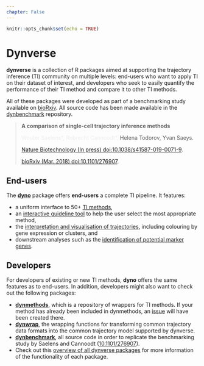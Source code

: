 ```yaml
---
chapter: False
---
```


```r
knitr::opts_chunk$set(echo = TRUE)
```

# Dynverse

**dynverse** is a collection of R packages aimed at supporting the trajectory inference (TI) community on multiple levels: end-users who want to apply TI on their dataset of interest, and developers who seek to easily quantify the performance of their TI method and compare it to other TI methods.

All of these packages were developed as part of a benchmarking study available on [bioRxiv](https://doi.org/10.1101/276907). All source code has been made available in the [dynbenchmark](https://github.com/dynverse/dynbenchmark) repository.

<blockquote class="citation">
<p>
  <strong>A comparison of single-cell trajectory inference methods</strong>
</p>
<p>
  <span class="wt"></span><span class="rc"></span>Helena Todorov, Yvan Saeys.
</p>
<p>
  [Nature Biotechnology (In press) doi:10.1038/s41587-019-0071-9](https://doi.org/10.1038/s41587-019-0071-9).
</p>
<p>
  [bioRxiv (Mar. 2018) doi:10.1101/276907](https://doi.org/10.1101/276907). <span data-badge-popover="bottom" data-badge-type="bar" data-doi="doi:10.1101/276907" data-hide-no-mentions="true" class="altmetric-embed"></span><script async type='text/javascript' src='https://d1bxh8uas1mnw7.cloudfront.net/assets/embed.js'></script><span class="__dimensions_badge_embed__" data-doi="10.1101/276907" data-style="small_rectangle" data-legend="hover-bottom"></span><script async src="https://badge.dimensions.ai/badge.js" charset="utf-8"></script><style> .__dimensions_badge_embed__{display:inline!important;}</style>
</p>
</blockquote>

## End-users
The **[dyno](/users)** package offers **end-users** a complete TI pipeline. It features:

* a uniform interface to 50+ [TI methods](https://github.com/dynverse/dynmethods#list-of-included-methods),
* an [interactive guideline tool](https://github.com/dynverse/dyno#selecting-the-most-optimal-ti-methods) to help the user select the most appropriate method, 
* the [interpretation and visualisation of trajectories](https://github.com/dynverse/dyno#plotting-the-trajectory), including colouring by gene expression or clusters, and
* downstream analyses such as the [identification of potential marker genes](https://github.com/dynverse/dyno#plotting-relevant-features).

## Developers
For developers of existing or new TI methods, **dyno** offers the same features as to end-users. In addition, developers might also want to check out the following packages:

* **[dynmethods](https://github.com/dynverse/dynmethods)**, which is a repository of wrappers for TI methods. If your method has already been included in dynmethods, an [issue](https://github.com/dynverse/dynmethods/issues) will have been created there. 
* **[dynwrap](https://github.com/dynverse/dynwrap)**, the wrapping functions for transforming common trajectory data formats into the common trajectory model supported by dynverse.
* **[dynbenchmark](https://github.com/dynverse/dynbenchmark)**, all source code in order to replicate the benchmarking study by Saelens and Cannoodt ([10.1101/276907](https://doi.org/10.1101/276907)).
* Check out this [overview of all dynverse packages](/reference) for more information of the functionality of each package.




<!-- Switch wt and rc -->
<style>
.wt:before{
  content: '';
  animation: wt 10s linear infinite;
}

@keyframes wt {
  0% {opacity:0; content: "Wouter Saelens*, "}
  5% {opacity:1; }
  45% {opacity:1; }
  50% {opacity:0; content: "Wouter Saelens*, "}
  51% {opacity:0; content: "Robrecht Cannoodt*, "}
  55% {opacity:1; }
  95% {opacity:1; }
  99% {opacity:0; content: "Robrecht Cannoodt*, "}
  100% {opacity:0; content: "Wouter Saelens*, "}
}

.rc:before{
  content: '';
  animation: rc 10s linear infinite;
}

@keyframes rc {
    0% {opacity:0; content: "Robrecht Cannoodt*, "}
    5% {opacity:1; content: "Robrecht Cannoodt*, "}
    45% {opacity:1; content: "Robrecht Cannoodt*, "}
    50% {opacity:0; content: "Robrecht Cannoodt*, "}
    51% {opacity:0; content: "Wouter Saelens*, "}
    55% {opacity:1; content: "Wouter Saelens*, "}
    95% {opacity:1; content: "Wouter Saelens*, "}
    99% {opacity:0; content: "Wouter Saelens*, "}
    100% {opacity:0; content: "Robrecht Cannoodt*, "}
}
</style>
